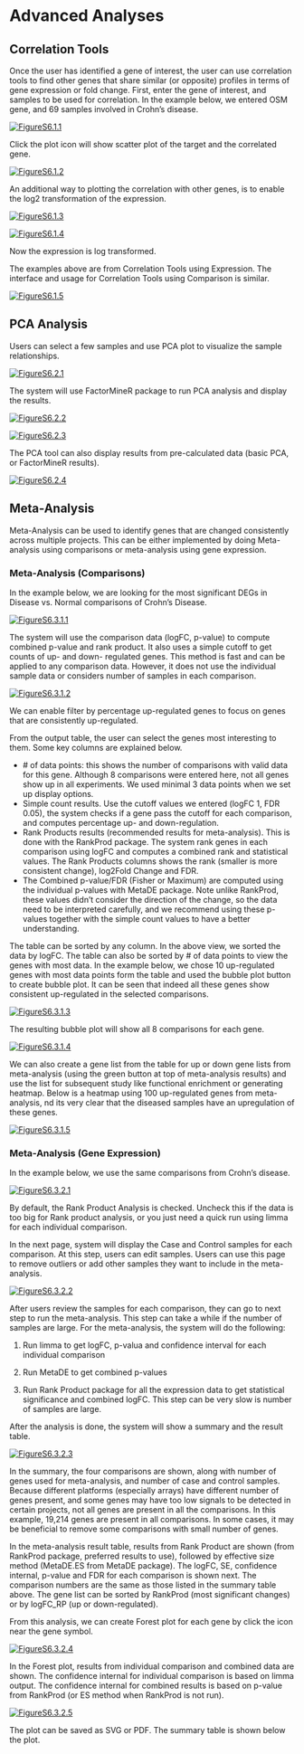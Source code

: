 #	Advanced Analyses
##	Correlation Tools
Once the user has identified a gene of interest, the user can use correlation tools to find other genes that share similar (or opposite) profiles in terms of gene expression or fold change.  First, enter the gene of interest, and samples to be used for correlation. In the example below, we entered OSM gene, and 69 samples involved in Crohn's disease.

[![FigureS6.1.1](https://interactivereport.github.io/OmicsView/tutorial/figures/FigureS6.1.1.jpg)](https://interactivereport.github.io/OmicsView/tutorial/figures/FigureS6.1.1.jpg)

Click the plot icon will show scatter plot of the target and the correlated gene. 

[![FigureS6.1.2](https://interactivereport.github.io/OmicsView/tutorial/figures/FigureS6.1.2.jpg)](https://interactivereport.github.io/OmicsView/tutorial/figures/FigureS6.1.2.jpg)

An additional way to plotting the correlation with other genes, is to enable the log2 transformation of the expression.

[![FigureS6.1.3](https://interactivereport.github.io/OmicsView/tutorial/figures/FigureS6.1.3.jpg)](https://interactivereport.github.io/OmicsView/tutorial/figures/FigureS6.1.3.jpg)

[![FigureS6.1.4](https://interactivereport.github.io/OmicsView/tutorial/figures/FigureS6.1.4.jpg)](https://interactivereport.github.io/OmicsView/tutorial/figures/FigureS6.1.4.jpg)

Now the expression is log transformed. 

The examples above are from Correlation Tools using Expression.  The interface and usage for Correlation Tools using Comparison is similar. 

[![FigureS6.1.5](https://interactivereport.github.io/OmicsView/tutorial/figures/FigureS6.1.5.jpg)](https://interactivereport.github.io/OmicsView/tutorial/figures/FigureS6.1.5.jpg)

## PCA Analysis

Users can select a few samples and use PCA plot to visualize the sample relationships.

[![FigureS6.2.1](https://interactivereport.github.io/OmicsView/tutorial/figures/FigureS6.2.1.jpg)](https://interactivereport.github.io/OmicsView/tutorial/figures/FigureS6.2.1.jpg)

The system will use FactorMineR package to run PCA analysis and display the results. 

[![FigureS6.2.2](https://interactivereport.github.io/OmicsView/tutorial/figures/FigureS6.2.2.jpg)](https://interactivereport.github.io/OmicsView/tutorial/figures/FigureS6.2.2.jpg)

[![FigureS6.2.3](https://interactivereport.github.io/OmicsView/tutorial/figures/FigureS6.2.3.jpg)](https://interactivereport.github.io/OmicsView/tutorial/figures/FigureS6.2.3.jpg)

The PCA tool can also display results from pre-calculated data (basic PCA, or FactorMineR results). 

[![FigureS6.2.4](https://interactivereport.github.io/OmicsView/tutorial/figures/FigureS6.2.4.jpg)](https://interactivereport.github.io/OmicsView/tutorial/figures/FigureS6.2.4.jpg)

## Meta-Analysis

Meta-Analysis can be used to identify genes that are changed consistently across multiple projects. This can be either implemented by doing Meta-analysis using comparisons or meta-analysis using gene expression.

### Meta-Analysis (Comparisons) 
In the example below, we are looking for the most significant DEGs in Disease vs. Normal comparisons of Crohn's Disease.

[![FigureS6.3.1.1](https://interactivereport.github.io/OmicsView/tutorial/figures/FigureS6.3.1.1.jpg)](https://interactivereport.github.io/OmicsView/tutorial/figures/FigureS6.3.1.1.jpg)

The system will use the comparison data (logFC, p-value) to compute combined p-value and rank product.  It also uses a simple cutoff to get counts of up- and down- regulated genes. This method is fast and can be applied to any comparison data. However, it does not use the individual sample data or considers number of samples in each comparison.

[![FigureS6.3.1.2](https://interactivereport.github.io/OmicsView/tutorial/figures/FigureS6.3.1.2.jpg)](https://interactivereport.github.io/OmicsView/tutorial/figures/FigureS6.3.1.2.jpg)

We can enable filter by percentage up-regulated genes to focus on genes that are consistently up-regulated. 

From the output table, the user can select the genes most interesting to them. Some key columns are explained below. 

* \# of data points: this shows the number of comparisons with valid data for this gene. Although 8 comparisons were entered here, not all genes show up in all experiments. We used minimal 3 data points when we set up display options. 
* Simple count results. Use the cutoff values we entered (logFC 1, FDR 0.05), the system checks if a gene pass the cutoff for each comparison, and computes percentage up- and down-regulation. 
* Rank Products results (recommended results for meta-analysis). This is done with the RankProd package. The system rank genes in each comparison using logFC and computes a combined rank and statistical values. The Rank Products columns shows the rank (smaller is more consistent change), log2Fold Change and FDR. 
* The Combined p-value/FDR (Fisher or Maximum) are computed using the individual p-values with MetaDE package. Note unlike RankProd, these values didn’t consider the direction of the change, so the data need to be interpreted carefully, and we recommend using these p-values together with the simple count values to have a better understanding.

The table can be sorted by any column. In the above view, we sorted the data by logFC. The table can also be sorted by # of data points to view the genes with most data.  In the example below, we chose 10 up-regulated genes with most data points form the table and used the bubble plot button to create bubble plot. It can be seen that indeed all these genes show consistent up-regulated in the selected comparisons. 

[![FigureS6.3.1.3](https://interactivereport.github.io/OmicsView/tutorial/figures/FigureS6.3.1.3.jpg)](https://interactivereport.github.io/OmicsView/tutorial/figures/FigureS6.3.1.3.jpg)

The resulting bubble plot will show all 8 comparisons for each gene. 

[![FigureS6.3.1.4](https://interactivereport.github.io/OmicsView/tutorial/figures/FigureS6.3.1.4.jpg)](https://interactivereport.github.io/OmicsView/tutorial/figures/FigureS6.3.1.4.jpg)

We can also create a gene list from the table for up or down gene lists from meta-analysis (using the green button at top of meta-analysis results) and use the list for subsequent study like functional enrichment or generating heatmap. Below is a heatmap using 100 up-regulated genes from meta-analysis, nd its very clear that the diseased samples have an upregulation of these genes. 

[![FigureS6.3.1.5](https://interactivereport.github.io/OmicsView/tutorial/figures/FigureS6.3.1.5.jpg)](https://interactivereport.github.io/OmicsView/tutorial/figures/FigureS6.3.1.5.jpg)

### Meta-Analysis (Gene Expression)

In the example below, we use the same comparisons from Crohn's disease. 

[![FigureS6.3.2.1](https://interactivereport.github.io/OmicsView/tutorial/figures/FigureS6.3.2.1.jpg)](https://interactivereport.github.io/OmicsView/tutorial/figures/FigureS6.3.2.1.jpg)

By default, the Rank Product Analysis is checked. Uncheck this if the data is too big for Rank product analysis, or you just need a quick run using limma for each individual comparison. 

In the next page, system will display the Case and Control samples for each comparison. At this step, users can edit samples.  Users can use this page to remove outliers or add other samples they want to include in the meta-analysis. 

[![FigureS6.3.2.2](https://interactivereport.github.io/OmicsView/tutorial/figures/FigureS6.3.2.2.jpg)](https://interactivereport.github.io/OmicsView/tutorial/figures/FigureS6.3.2.2.jpg)

After users review the samples for each comparison, they can go to next step to run the meta-analysis. This step can take a while if the number of samples are large.  For the meta-analysis, the system will do the following:

1)	Run limma to get logFC, p-valua and confidence interval for each individual comparison

2)	Run MetaDE to get combined p-values

3)	Run Rank Product package for all the expression data to get statistical significance and combined logFC.  This step can be very slow is number of samples are large. 

After the analysis is done, the system will show a summary and the result table. 

[![FigureS6.3.2.3](https://interactivereport.github.io/OmicsView/tutorial/figures/FigureS6.3.2.3.jpg)](https://interactivereport.github.io/OmicsView/tutorial/figures/FigureS6.3.2.3.jpg)

In the summary, the four comparisons are shown, along with number of genes used for meta-analysis, and number of case and control samples. Because different platforms (especially arrays) have different number of genes present, and some genes may have too low signals to be detected in certain projects, not all genes are present in all the comparisons. In this example, 19,214 genes are present in all comparisons. In some cases, it may be beneficial to remove some comparisons with small number of genes.

In the meta-analysis result table, results from Rank Product are shown (from RankProd package, preferred results to use), followed by effective size method (MetaDE.ES from MetaDE package). The logFC, SE, confidence internal, p-value and FDR for each comparison is shown next. The comparison numbers are the same as those listed in the summary table above.  The gene list can be sorted by RankProd (most significant changes) or by logFC_RP (up or down-regulated).

From this analysis, we can create Forest plot for each gene by click the icon near the gene symbol. 

[![FigureS6.3.2.4](https://interactivereport.github.io/OmicsView/tutorial/figures/FigureS6.3.2.4.jpg)](https://interactivereport.github.io/OmicsView/tutorial/figures/FigureS6.3.2.4.jpg)

In the Forest plot, results from individual comparison and combined data are shown. The confidence internal for individual comparison is based on limma output. The confidence internal for combined results is based on p-value from RankProd (or ES method when RankProd is not run).

[![FigureS6.3.2.5](https://interactivereport.github.io/OmicsView/tutorial/figures/FigureS6.3.2.5.jpg)](https://interactivereport.github.io/OmicsView/tutorial/figures/FigureS6.3.2.5.jpg)

The plot can be saved as SVG or PDF. The summary table is shown below the plot. 



